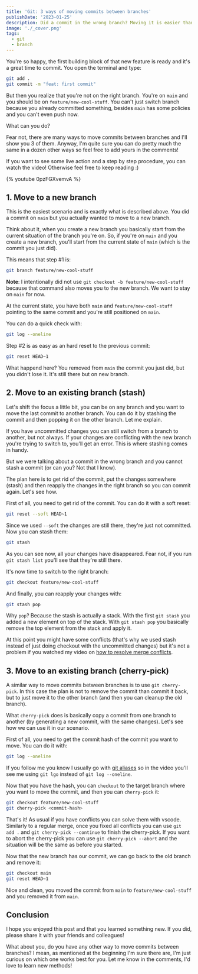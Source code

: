 ```yaml
---
title: 'Git: 3 ways of moving commits between branches'
publishDate: '2023-01-25'
description: Did a commit in the wrong branch? Moving it is easier than you might think!
image: './_cover.png'
tags:
  - git
  - branch
---
```


You're so happy, the first building block of that new feature is ready and it's a great time to commit. You open the terminal and type:

```bash
git add .
git commit -m "feat: first commit"
```

But then you realize that you're not on the right branch. You're on `main` and you should be on `feature/new-cool-stuff`. You can't just switch branch because you already committed something, besides `main` has some policies and you can't even push now.

What can you do?

Fear not, there are many ways to move commits between branches and I'll show you 3 of them. Anyway, I'm quite sure you can do pretty much the same in a dozen other ways so feel free to add yours in the comments!

If you want to see some live action and a step by step procedure, you can watch the video! Otherwise feel free to keep reading :)

{% youtube 0pzFGXvemvA %}

## 1. Move to a new branch

This is the easiest scenario and is exactly what is described above. You did a commit on `main` but you actually wanted to move to a new branch.

Think about it, when you create a new branch you basically start from the current situation of the branch you're on. So, if you're on `main` and you create a new branch, you'll start from the current state of `main` (which is the commit you just did).

This means that step #1 is:

```bash
git branch feature/new-cool-stuff
```

**Note**: I intentionally did not use `git checkout -b feature/new-cool-stuff` because that command also moves you to the new branch. We want to stay on `main` for now.

At the current state, you have both `main` and `feature/new-cool-stuff` pointing to the same commit and you're still positioned on `main`.

You can do a quick check with:

```bash
git log --oneline
```

Step #2 is as easy as an hard reset to the previous commit:

```bash
git reset HEAD~1
```

What happend here? You removed from `main` the commit you just did, but you didn't lose it. It's still there but on new branch.

## 2. Move to an existing branch (stash)

Let's shift the focus a little bit, you can be on any branch and you want to move the last commit to another branch. You can do it by stashing the commit and then popping it on the other branch. Let me explain.

If you have uncommitted changes you can still switch from a branch to another, but not always. If your changes are conflicting with the new branch you're trying to switch to, you'll get an error. This is where stashing comes in handy.

But we were talking about a commit in the wrong branch and you cannot stash a commit (or can you? Not that I know).

The plan here is to get rid of the commit, put the changes somewhere (stash) and then reapply the changes in the right branch so you can commit again. Let's see how.

First of all, you need to get rid of the commit. You can do it with a soft reset:

```bash
git reset --soft HEAD~1
```

Since we used `--soft` the changes are still there, they're just not committed. Now you can stash them:

```bash
git stash
```

As you can see now, all your changes have disappeared. Fear not, if you run `git stash list` you'll see that they're still there.

It's now time to switch to the right branch:

```bash
git checkout feature/new-cool-stuff
```

And finally, you can reapply your changes with:

```bash
git stash pop
```

Why `pop`? Because the stash is actually a stack. With the first `git stash` you added a new element on top of the stack. With `git stash pop` you basically remove the top element from the stack and apply it.

At this point you might have some conflicts (that's why we used stash instead of just doing checkout with the uncommitted changes) but it's not a problem if you watched my video on [how to resolve merge conflicts](https://youtu.be/lz5OuKzvadQ).

## 3. Move to an existing branch (cherry-pick)

A similar way to move commits between branches is to use `git cherry-pick`. In this case the plan is not to remove the commit than commit it back, but to just move it to the other branch (and then you can cleanup the old branch).

What `cherry-pick` does is basically copy a commit from one branch to another (by generating a new commit, with the same changes). Let's see how we can use it in our scenario.

First of all, you need to get the commit hash of the commit you want to move. You can do it with:

```bash
git log --oneline
```

If you follow me you know I usually go with [git aliases](https://youtu.be/Uk4GnYoQx_I) so in the video you'll see me using `git lgo` instead of `git log --oneline`.

Now that you have the hash, you can `checkout` to the target branch where you want to move the commit, and then you can `cherry-pick` it:

```bash
git checkout feature/new-cool-stuff
git cherry-pick <commit-hash>
```

That's it! As usual if you have conflicts you can solve them with vscode. Similarly to a regular merge, once you fixed all conflicts you can use `git add .` and `git cherry-pick --continue` to finish the cherry-pick. If you want to abort the cherry-pick you can use `git cherry-pick --abort` and the situation will be the same as before you started.

Now that the new branch has our commit, we can go back to the old branch and remove it:

```bash
git checkout main
git reset HEAD~1
```

Nice and clean, you moved the commit from `main` to `feature/new-cool-stuff` and you removed it from `main`.

## Conclusion

I hope you enjoyed this post and that you learned something new. If you did, please share it with your friends and colleagues!

What about you, do you have any other way to move commits between branches? I mean, as mentioned at the beginning I'm sure there are, I'm just curious on which one works best for you. Let me know in the comments, I'd love to learn new methods!

